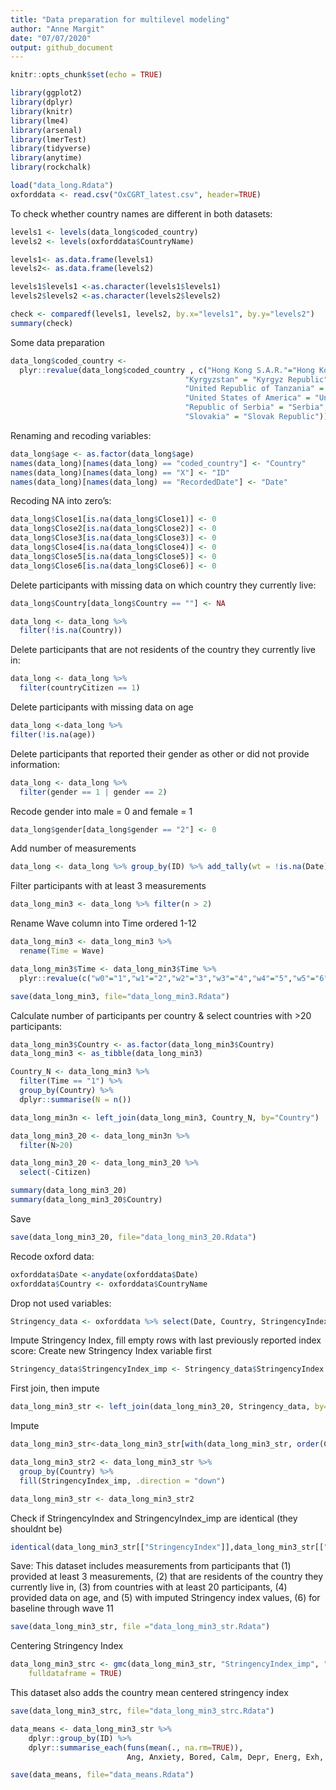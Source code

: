 ```yaml
---
title: "Data preparation for multilevel modeling"
author: "Anne Margit"
date: "07/07/2020"
output: github_document
---
```


```r
knitr::opts_chunk$set(echo = TRUE)
```

```r
library(ggplot2)
library(dplyr)
library(knitr)
library(lme4)
library(arsenal)
library(lmerTest)
library(tidyverse)
library(anytime)
library(rockchalk)
```

```r
load("data_long.Rdata")
oxforddata <- read.csv("OxCGRT_latest.csv", header=TRUE)
```
To check whether country names are different in both datasets:
```r
levels1 <- levels(data_long$coded_country)
levels2 <- levels(oxforddata$CountryName)

levels1<- as.data.frame(levels1)
levels2<- as.data.frame(levels2)

levels1$levels1 <-as.character(levels1$levels1)
levels2$levels2 <-as.character(levels2$levels2)

check <- comparedf(levels1, levels2, by.x="levels1", by.y="levels2")
summary(check)
```


Some data preparation
```r
data_long$coded_country <- 
  plyr::revalue(data_long$coded_country , c("Hong Kong S.A.R."="Hong Kong", 
                                       "Kyrgyzstan" = "Kyrgyz Republic",
                                       "United Republic of Tanzania" = "Tanzania", 
                                       "United States of America" = "United States",
                                       "Republic of Serbia" = "Serbia",
                                       "Slovakia" = "Slovak Republic"))
```

Renaming and recoding variables:
```r
data_long$age <- as.factor(data_long$age)
names(data_long)[names(data_long) == "coded_country"] <- "Country"
names(data_long)[names(data_long) == "X"] <- "ID"
names(data_long)[names(data_long) == "RecordedDate"] <- "Date"
```

Recoding NA into zero's:
```r
data_long$Close1[is.na(data_long$Close1)] <- 0
data_long$Close2[is.na(data_long$Close2)] <- 0
data_long$Close3[is.na(data_long$Close3)] <- 0
data_long$Close4[is.na(data_long$Close4)] <- 0
data_long$Close5[is.na(data_long$Close5)] <- 0
data_long$Close6[is.na(data_long$Close6)] <- 0
```

Delete participants with missing data on which country they currently live:
```r
data_long$Country[data_long$Country == ""] <- NA

data_long <- data_long %>%
  filter(!is.na(Country))
```

Delete participants that are not residents of the country they currently live in:
```r
data_long <- data_long %>%
  filter(countryCitizen == 1)
```

Delete participants with missing data on age
```r
data_long <-data_long %>%
filter(!is.na(age))
```

Delete participants that reported their gender as other or did not provide information:
```r
data_long <- data_long %>%
  filter(gender == 1 | gender == 2)
```

Recode gender into male = 0 and female = 1
```r
data_long$gender[data_long$gender == "2"] <- 0
```

Add number of measurements
```r
data_long <- data_long %>% group_by(ID) %>% add_tally(wt = !is.na(Date))
```

Filter participants with at least 3 measurements
```r
data_long_min3 <- data_long %>% filter(n > 2)
```

Rename Wave column into Time ordered 1-12
```r
data_long_min3 <- data_long_min3 %>%
  rename(Time = Wave)

data_long_min3$Time <- data_long_min3$Time %>%
  plyr::revalue(c("w0"="1","w1"="2","w2"="3","w3"="4","w4"="5","w5"="6","w6"="7","w7"="8","w8"="9","w9"="10","w10"="11","w11"="12"))
```

```r
save(data_long_min3, file="data_long_min3.Rdata")
```

Calculate number of participants per country & select countries with >20 participants:
```r
data_long_min3$Country <- as.factor(data_long_min3$Country)
data_long_min3 <- as_tibble(data_long_min3)

Country_N <- data_long_min3 %>%
  filter(Time == "1") %>%
  group_by(Country) %>%
  dplyr::summarise(N = n())
```

```r
data_long_min3n <- left_join(data_long_min3, Country_N, by="Country")
```

```r
data_long_min3_20 <- data_long_min3n %>%
  filter(N>20)
```

```r
data_long_min3_20 <- data_long_min3_20 %>%
  select(-Citizen)

summary(data_long_min3_20)
summary(data_long_min3_20$Country)
```

Save
```r
save(data_long_min3_20, file="data_long_min3_20.Rdata")
```

Recode oxford data:
```r
oxforddata$Date <-anydate(oxforddata$Date)
oxforddata$Country <- oxforddata$CountryName
```

Drop not used variables:
```r
Stringency_data <- oxforddata %>% select(Date, Country, StringencyIndex, ConfirmedCases, ConfirmedDeaths)
```

Impute Stringency Index, fill empty rows with last previously reported index score:
Create new Stringency Index variable first

```r
Stringency_data$StringencyIndex_imp <- Stringency_data$StringencyIndex
```

First join, then impute
```r

data_long_min3_str <- left_join(data_long_min3_20, Stringency_data, by=c("Country", "Date"))

```


Impute
```r
data_long_min3_str<-data_long_min3_str[with(data_long_min3_str, order(Country, Date)),]

data_long_min3_str2 <- data_long_min3_str %>%
  group_by(Country) %>%
  fill(StringencyIndex_imp, .direction = "down")

data_long_min3_str <- data_long_min3_str2
```

Check if StringencyIndex and StringencyIndex_imp are identical (they shouldnt be)
```r
identical(data_long_min3_str[["StringencyIndex"]],data_long_min3_str[["StringencyIndex_imp"]])
```

Save:
This dataset includes measurements from participants that (1) provided at least 3 measurements, (2) that are residents of the country they currently live in, (3) from countries with at least 20 participants, (4) provided data on age, and (5) with imputed Stringency index values, (6) for baseline through wave 11
```r
save(data_long_min3_str, file ="data_long_min3_str.Rdata")
```

Centering Stringency Index
```r
data_long_min3_strc <- gmc(data_long_min3_str, "StringencyIndex_imp", "Country", FUN = mean, suffix = c("_mn", "_dev"),
    fulldataframe = TRUE)
```

This dataset also adds the country mean centered stringency index 
```r
save(data_long_min3_strc, file="data_long_min3_strc.Rdata")
```


```r
data_means <- data_long_min3_str %>%
    dplyr::group_by(ID) %>%
    dplyr::summarise_each(funs(mean(., na.rm=TRUE)), 
                          Ang, Anxiety, Bored, Calm, Depr, Energ, Exh, Insp, Lov, Nerv, Rel)
```

```r
save(data_means, file="data_means.Rdata")
```
